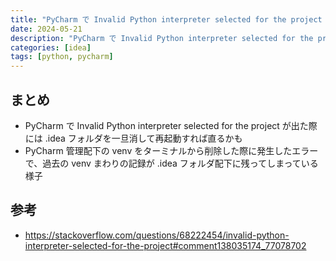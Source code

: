 ```yaml
---
title: "PyCharm で Invalid Python interpreter selected for the project が出た際には .idea フォルダを一旦消して再起動すれば直るかも"
date: 2024-05-21
description: "PyCharm で Invalid Python interpreter selected for the project が出た際には .idea フォルダを一旦消して再起動すれば直るかも"
categories: [idea]
tags: [python, pycharm]
---
```


## まとめ

* PyCharm で Invalid Python interpreter selected for the project が出た際には .idea フォルダを一旦消して再起動すれば直るかも
* PyCharm 管理配下の venv をターミナルから削除した際に発生したエラーで、過去の venv まわりの記録が .idea フォルダ配下に残ってしまっている様子


## 参考
* https://stackoverflow.com/questions/68222454/invalid-python-interpreter-selected-for-the-project#comment138035174_77078702
